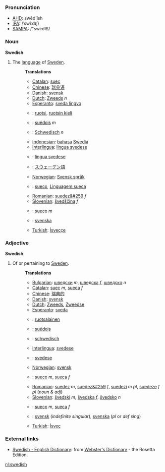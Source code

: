 ===Pronunciation===
*[[w:AHD|AHD]]: swēd'ĭsh
*[[w:IPA|IPA]]: /ˈswiːdɪʃ/
*[[w:SAMPA|SAMPA]]: /"swi:dIS/

===Noun===

'''Swedish'''

# The [[language]] of [[w:Sweden|Sweden]].
#:'''Translations'''
#:*[[Catalan]]: [[suec]]
#:*[[Chinese]]: [[瑞典语]]
#:*[[Danish]]: [[svensk]]
#:*[[Dutch]]: [[Zweeds]] ''n''
#:*[[Esperanto]]: [[sveda lingvo]]
#:*{{msg:fi}}: [[ruotsi]], [[ruotsin kieli]]
#:*{{msg:fr}}: [[suédois]] ''m''
#:*{{msg:de}}: [[Schwedisch]] ''n''
#:*[[Indonesian]]: [[bahasa]] [[Swedia]]
#:*[[Interlingua]]: [[lingua svedese]]
#:*{{msg:it}}: [[lingua svedese]]
#:*{{msg:ja}}: [[スウェーデン語]]
#:*[[Norwegian]]: [[Svensk språk]]
#:*{{msg:pt}}: [[sueco]], [[Linguagem sueca]]
#:*[[Romanian]]: [[suedez&#259]] ''f''
#:*[[Slovenian]]: [[švedščina]] ''f''
#:*{{msg:es}}: [[sueco]] ''m''
#:*{{msg:sv}}: [[svenska]]
#:*[[Turkish]]: [[İsveççe]]

===Adjective===

'''Swedish'''

# Of or pertaining to [[Sweden]].
#:'''Translations'''
#:*[[Bulgarian]]: [[шведски]] ''m'', [[шведска]] ''f'', [[шведско]] ''n''
#:*[[Catalan]]: [[suec]] ''m'', [[sueca]] ''f''
#:*[[Chinese]]: [[瑞典的]]
#:*[[Danish]]: [[svensk]]
#:*[[Dutch]]: [[Zweeds]], [[Zweedse]]
#:*[[Esperanto]]: [[sveda]]
#:*{{msg:fi}}: [[ruotsalainen]]
#:*{{msg:fr}}: [[suédois]]
#:*{{msg:de}}: [[schwedisch]]
#:*[[Interlingua]]: [[svedese]]
#:*{{msg:it}}: [[svedese]]
#:*[[Norwegian]]: [[svensk]]
#:*{{msg:pt}}: [[sueco]] ''m'', [[sueca]] ''f''
#:*[[Romanian]]: [[suedez]] ''m'', [[suedez&#259]] ''f'', [[suedezi]] ''m pl'', [[suedeze]] ''f pl'' (''noun & adj'')
#:*[[Slovenian]]: [[švedski]] ''m'', [[švedska]] ''f'', [[švedsko]] ''n''
#:*{{msg:es}}: [[sueco]] ''m'', [[sueca]] ''f''
#:*{{msg:sv}}: [[svensk]] (''indefinite singular''), [[svenska]] (''pl'' or ''def sing'')
#:*[[Turkish]]: [[İsveç]]

=== External links ===
*[http://www.websters-online-dictionary.org/definition/Swedish-english/ Swedish - English Dictionary]: from [http://www.websters-online-dictionary.org/ Webster's Dictionary] - the Rosetta Edition.

[[nl:swedish]]